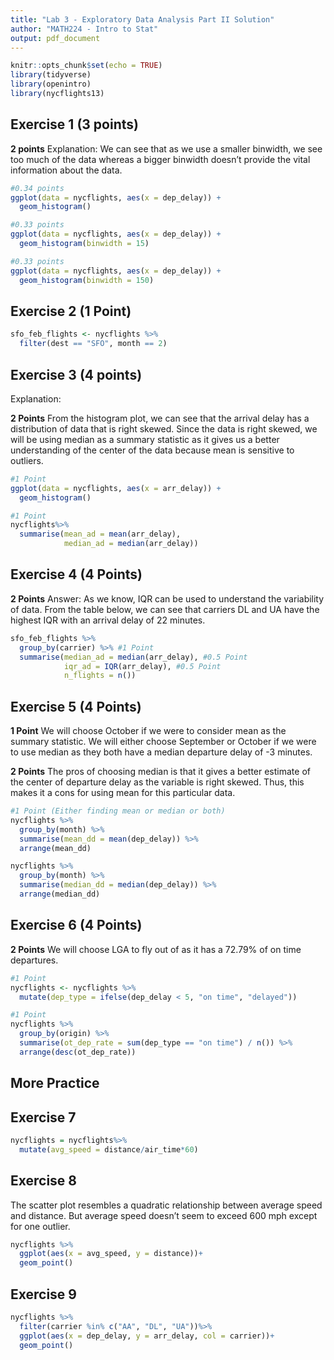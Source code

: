 ```yaml
---
title: "Lab 3 - Exploratory Data Analysis Part II Solution"
author: "MATH224 - Intro to Stat"
output: pdf_document
---
```


```r
knitr::opts_chunk$set(echo = TRUE)
library(tidyverse)
library(openintro)
library(nycflights13)
```


## Exercise 1 (3 points)

**2 points** Explanation: We can see that as we use a smaller binwidth, we see too much of the data whereas a bigger binwidth doesn't provide the vital information about the data.

```r
#0.34 points
ggplot(data = nycflights, aes(x = dep_delay)) +
  geom_histogram()

#0.33 points
ggplot(data = nycflights, aes(x = dep_delay)) +
  geom_histogram(binwidth = 15)

#0.33 points
ggplot(data = nycflights, aes(x = dep_delay)) +
  geom_histogram(binwidth = 150)
```

## Exercise 2 (1 Point)

```r
sfo_feb_flights <- nycflights %>%
  filter(dest == "SFO", month == 2)
```

## Exercise 3 (4 points)

Explanation: 

**2 Points** From the histogram plot, we can see that the arrival delay has a distribution of data that is right skewed. Since the data is right skewed, we will be using median as a summary statistic as it gives us a better understanding of the center of the data because mean is sensitive to outliers.

```r
#1 Point
ggplot(data = nycflights, aes(x = arr_delay)) +
  geom_histogram()

#1 Point
nycflights%>%
  summarise(mean_ad = mean(arr_delay),
            median_ad = median(arr_delay))
```

## Exercise 4 (4 Points)

**2 Points** Answer: As we know, IQR can be used to understand the variability of data. From the table below, we can see that carriers DL and UA have the highest IQR with an arrival delay of 22 minutes. 

```r
sfo_feb_flights %>%
  group_by(carrier) %>% #1 Point
  summarise(median_ad = median(arr_delay), #0.5 Point
            iqr_ad = IQR(arr_delay), #0.5 Point
            n_flights = n())
```


## Exercise 5 (4 Points)

**1 Point** We will choose October if we were to consider mean as the summary statistic. We will either choose September or October if we were to use median as they both have a median departure delay of -3 minutes.

**2 Points** The pros of choosing median is that it gives a better estimate of the center of departure delay as the variable is right skewed. Thus, this makes it a cons for using mean for this particular data.

```r
#1 Point (Either finding mean or median or both)
nycflights %>%
  group_by(month) %>%
  summarise(mean_dd = mean(dep_delay)) %>%
  arrange(mean_dd)

nycflights %>%
  group_by(month) %>%
  summarise(median_dd = median(dep_delay)) %>%
  arrange(median_dd)
```

## Exercise 6 (4  Points)

**2 Points** We will choose LGA to fly out of as it has a 72.79% of on time departures.

```r
#1 Point
nycflights <- nycflights %>%
  mutate(dep_type = ifelse(dep_delay < 5, "on time", "delayed"))

#1 Point
nycflights %>%
  group_by(origin) %>%
  summarise(ot_dep_rate = sum(dep_type == "on time") / n()) %>%
  arrange(desc(ot_dep_rate))
```

## More Practice

## Exercise 7

```r
nycflights = nycflights%>%
  mutate(avg_speed = distance/air_time*60)
```

## Exercise 8

The scatter plot resembles a quadratic relationship between average speed and distance. But average speed doesn't seem to exceed 600 mph except for one outlier.

```r
nycflights %>%
  ggplot(aes(x = avg_speed, y = distance))+
  geom_point()
```

## Exercise 9

```r
nycflights %>%
  filter(carrier %in% c("AA", "DL", "UA"))%>%
  ggplot(aes(x = dep_delay, y = arr_delay, col = carrier))+
  geom_point()
```
